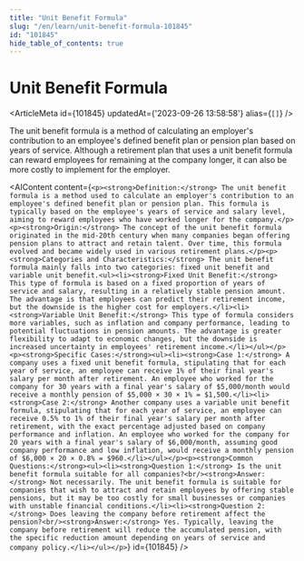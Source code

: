 ```yaml
---
title: "Unit Benefit Formula"
slug: "/en/learn/unit-benefit-formula-101845"
id: "101845"
hide_table_of_contents: true
---
```



# Unit Benefit Formula

<ArticleMeta id={101845} updatedAt={'2023-09-26 13:58:58'} alias={`[]`} />
<div className='border-solid border-b border-t-0 my-4 border-[var(--ifm-color-gray-300)]' />

The unit benefit formula is a method of calculating an employer's contribution to an employee's defined benefit plan or pension plan based on years of service. Although a retirement plan that uses a unit benefit formula can reward employees for remaining at the company longer, it can also be more costly to implement for the employer.

<AIContent content={`<p><strong>Definition:</strong> The unit benefit formula is a method used to calculate an employer's contribution to an employee's defined benefit plan or pension plan. This formula is typically based on the employee's years of service and salary level, aiming to reward employees who have worked longer for the company.</p><p><strong>Origin:</strong> The concept of the unit benefit formula originated in the mid-20th century when many companies began offering pension plans to attract and retain talent. Over time, this formula evolved and became widely used in various retirement plans.</p><p><strong>Categories and Characteristics:</strong> The unit benefit formula mainly falls into two categories: fixed unit benefit and variable unit benefit.<ul><li><strong>Fixed Unit Benefit:</strong> This type of formula is based on a fixed proportion of years of service and salary, resulting in a relatively stable pension amount. The advantage is that employees can predict their retirement income, but the downside is the higher cost for employers.</li><li><strong>Variable Unit Benefit:</strong> This type of formula considers more variables, such as inflation and company performance, leading to potential fluctuations in pension amounts. The advantage is greater flexibility to adapt to economic changes, but the downside is increased uncertainty in employees' retirement income.</li></ul></p><p><strong>Specific Cases:</strong><ul><li><strong>Case 1:</strong> A company uses a fixed unit benefit formula, stipulating that for each year of service, an employee can receive 1% of their final year's salary per month after retirement. An employee who worked for the company for 30 years with a final year's salary of $5,000/month would receive a monthly pension of $5,000 × 30 × 1% = $1,500.</li><li><strong>Case 2:</strong> Another company uses a variable unit benefit formula, stipulating that for each year of service, an employee can receive 0.5% to 1% of their final year's salary per month after retirement, with the exact percentage adjusted based on company performance and inflation. An employee who worked for the company for 20 years with a final year's salary of $6,000/month, assuming good company performance and low inflation, would receive a monthly pension of $6,000 × 20 × 0.8% = $960.</li></ul></p><p><strong>Common Questions:</strong><ul><li><strong>Question 1:</strong> Is the unit benefit formula suitable for all companies?<br/><strong>Answer:</strong> Not necessarily. The unit benefit formula is suitable for companies that wish to attract and retain employees by offering stable pensions, but it may be too costly for small businesses or companies with unstable financial conditions.</li><li><strong>Question 2:</strong> Does leaving the company before retirement affect the pension?<br/><strong>Answer:</strong> Yes. Typically, leaving the company before retirement will reduce the accumulated pension, with the specific reduction amount depending on years of service and company policy.</li></ul></p>`} id={101845} />
